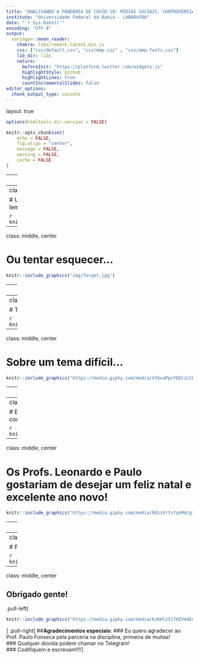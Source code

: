 ---
title: "ANALISANDO A PANDEMIA DE COVID-19: MÍDIAS SOCIAIS, CONTROVÉRSIAS CIENTÍFICAS E DESINFORMAÇÃO - SLS"
institute: "Universidade Federal da Bahia - LABHDUFBA"
date: "`r Sys.Date()`"
encoding: "UTF-8"
output:
  xaringan::moon_reader:
    chakra: libs/remark-latest.min.js
    css: ["css/default.css", "css/mmp.css" , "css/mmp-fonts.css"]
    lib_dir: libs
    nature:
      beforeInit: "https://platform.twitter.com/widgets.js"
      highlightStyle: github
      highlightLines: true
      countIncrementalSlides: false
editor_options: 
  chunk_output_type: console
---
layout: true
```{r setup, include=FALSE}
options(htmltools.dir.version = FALSE)

knitr::opts_chunk$set(
	echo = FALSE,
	fig.align = "center",
	message = FALSE,
	warning = FALSE,
	cache = FALSE
)
```

---
class: middle, center

# Sabemos que foi um ano difícil para todos nós...


```{r, out.width="70%"}
knitr::include_graphics("img/sad.jpg")
```
---
class: middle, center

# Um ano que provalmente sempre vamos lembrar...

```{r, out.width="70%"}
knitr::include_graphics("img/2020.jpg")
```
---
class: middle, center

# Ou tentar esquecer...

```{r, out.width="70%"}
knitr::include_graphics("img/forget.jpg")
```
---
class: middle, center

# Mas foi também um ano de muito estudo... 

```{r, out.width="50%"}
knitr::include_graphics("https://media.giphy.com/media/1iu8uG2cjYFZS6wTxv/giphy.gif")
```
---
class: middle, center

# Tanto que vocês escolheram fazer uma disciplina complicada...  

```{r, out.width="60%"}
knitr::include_graphics("https://media.giphy.com/media/l2JeblbdfRL0i2qOI/giphy.gif")
```

---
class: middle, center

# Sobre um tema difícil...  

```{r, out.width="60%"}
knitr::include_graphics("https://media.giphy.com/media/Xf6xaPpxYbDliLCbvz/giphy.gif")
```
---
class: middle, center

# Queremos agradecer a participação, o empenho, a seriedade e a integridade científica de tod@s vocês!  

```{r, out.width="60%"}
knitr::include_graphics("https://media.giphy.com/media/ZThQqlxY5BXMc/giphy.gif")
```
---
class: middle, center

# Estamos orgulhosos que a Universidade Federal da Bahia tenha estudantes extremamente competentes e compromissados com a pesquisa sobre a sociedade!  

```{r, out.width="60%"}
knitr::include_graphics("https://media.giphy.com/media/5yLgockmAasiAWq5NsY/giphy.gif")
```
---
class: middle, center

# Os Profs. Leonardo e Paulo gostariam de desejar um feliz natal e excelente ano novo!  

```{r, out.width="70%"}
knitr::include_graphics("https://media.giphy.com/media/RdzzVrtvfqnM4/giphy.gif")
```
---
class: middle, center

# Descansem bem nesta virada do ano...

```{r, out.width="70%"}
knitr::include_graphics("https://media.giphy.com/media/M6VwB7tIUdZYI/giphy.gif")
```
---
class: middle, center

# Pois em 22/02/2021, estaremos esperando os artigos para publicação!

```{r, out.width="70%"}
knitr::include_graphics("https://media.giphy.com/media/jeBHdGZSqIRVxyN7p5/giphy.gif")
```

---
class: middle, center

## Obrigado gente!

.pull-left[
```{r, out.width="100%"}
knitr::include_graphics("https://media.giphy.com/media/KzKHlzSlfHZV44EdTy/giphy.gif")
```
]
.pull-right[
##**Agradecimentos especiais**:
### Eu quero agradecer ao Prof. Paulo Fonseca pela parceria na disciplina, primeira de muitas!
<br>
### Qualquer dúvida podem chamar no Telegram!
<br>
### Codifiquem e escrevam!!!!
]

